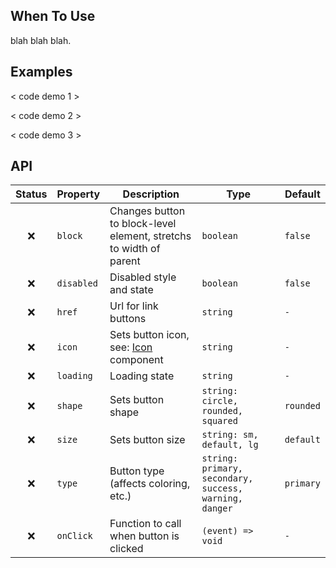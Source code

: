 ## When To Use

blah blah blah.

## Examples

< code demo 1 \>

< code demo 2 \>

< code demo 3 \>

## API

| Status | Property   | Description                                                           | Type                                                   | Default   |
| :----: | ---------- | --------------------------------------------------------------------- | ------------------------------------------------------ | --------- |
|   ❌   | `block`    | Changes button to block-level element, stretchs to width of parent    | `boolean`                                              | `false`   |
|   ❌   | `disabled` | Disabled style and state                                              | `boolean`                                              | `false`   |
|   ❌   | `href`     | Url for link buttons                                                  | `string`                                               | `-`       |
|   ❌   | `icon`     | Sets button icon, see: [Icon](src/components/icon/index.md) component | `string`                                               | `-`       |
|   ❌   | `loading`  | Loading state                                                         | `string`                                               | `-`       |
|   ❌   | `shape`    | Sets button shape                                                     | `string: circle, rounded, squared`                     | `rounded` |
|   ❌   | `size`     | Sets button size                                                      | `string: sm, default, lg`                              | `default` |
|   ❌   | `type`     | Button type (affects coloring, etc.)                                  | `string: primary, secondary, success, warning, danger` | `primary` |
|   ❌   | `onClick`  | Function to call when button is clicked                               | `(event) => void`                                      | `-`       |
